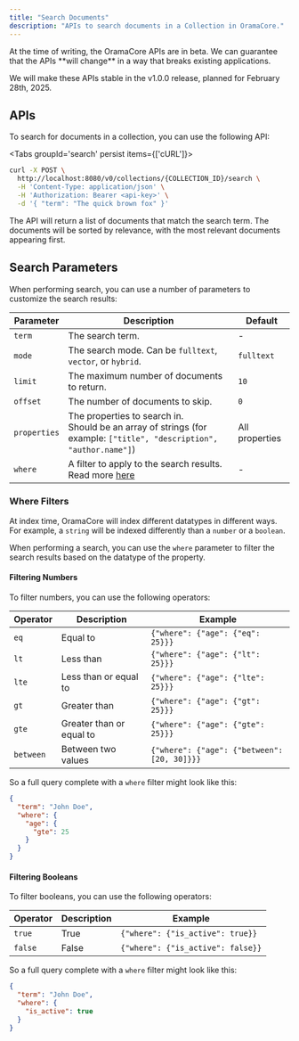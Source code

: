 ```yaml
---
title: "Search Documents"
description: "APIs to search documents in a Collection in OramaCore."
---
```


<Callout type='warn'>
At the time of writing, the OramaCore APIs are in beta. We can guarantee that the APIs **will change** in a way that breaks existing applications.

We will make these APIs stable in the v1.0.0 release, planned for February 28th, 2025.
</Callout>

## APIs

To search for documents in a collection, you can use the following API:

<Tabs groupId='search' persist items={['cURL']}>
```bash tab="cURL"
curl -X POST \
  http://localhost:8080/v0/collections/{COLLECTION_ID}/search \
  -H 'Content-Type: application/json' \
  -H 'Authorization: Bearer <api-key>' \
  -d '{ "term": "The quick brown fox" }'
```
</Tabs>

The API will return a list of documents that match the search term. The documents will be sorted by relevance, with the most relevant documents appearing first.

## Search Parameters

When performing search, you can use a number of parameters to customize the search results:

| Parameter | Description | Default |
| --- | --- | --- |
| `term` | The search term. | - |
| `mode` | The search mode. Can be `fulltext`, `vector`, or `hybrid`. | `fulltext` |
| `limit` | The maximum number of documents to return. | `10` |
| `offset` | The number of documents to skip. | `0` |
| `properties` | The properties to search in. <br />Should be an array of strings (for example: `["title", "description", "author.name"]`) | All properties |
| `where` | A filter to apply to the search results. Read more [here](#where-filters) | - |

### Where Filters

At index time, OramaCore will index different datatypes in different ways. For example, a `string` will be indexed differently than a `number` or a `boolean`.

When performing a search, you can use the `where` parameter to filter the search results based on the datatype of the property.

#### Filtering Numbers

To filter numbers, you can use the following operators:

| Operator | Description | Example |
| --- | --- | --- |
| `eq` | Equal to | `{"where": {"age": {"eq": 25}}}` |
| `lt` | Less than | `{"where": {"age": {"lt": 25}}}` |
| `lte` | Less than or equal to | `{"where": {"age": {"lte": 25}}}` |
| `gt` | Greater than | `{"where": {"age": {"gt": 25}}}` |
| `gte` | Greater than or equal to | `{"where": {"age": {"gte": 25}}}` |
| `between` | Between two values | `{"where": {"age": {"between": [20, 30]}}}` |

So a full query complete with a `where` filter might look like this:

```json
{
  "term": "John Doe",
  "where": {
    "age": {
      "gte": 25
    }
  }
}
```

#### Filtering Booleans

To filter booleans, you can use the following operators:

| Operator | Description | Example |
| --- | --- | --- |
| `true` | True | `{"where": {"is_active": true}}` |
| `false` | False | `{"where": {"is_active": false}}` |

So a full query complete with a `where` filter might look like this:

```json
{
  "term": "John Doe",
  "where": {
    "is_active": true
  }
}
```